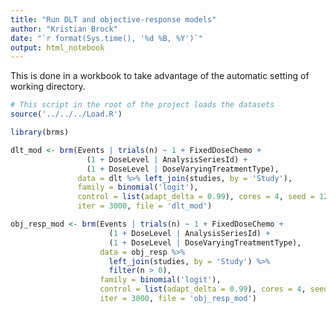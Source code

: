 ```yaml
---
title: "Run DLT and objective-response models"
author: "Kristian Brock"
date: "`r format(Sys.time(), '%d %B, %Y')`"
output: html_notebook
---
```


This is done in a workbook to take advantage of the automatic setting of working directory.

```r
# This script in the root of the project loads the datasets
source('../../../Load.R')

library(brms)
```



```r
dlt_mod <- brm(Events | trials(n) ~ 1 + FixedDoseChemo + 
                 (1 + DoseLevel | AnalysisSeriesId) + 
                 (1 + DoseLevel | DoseVaryingTreatmentType), 
               data = dlt %>% left_join(studies, by = 'Study'), 
               family = binomial('logit'), 
               control = list(adapt_delta = 0.99), cores = 4, seed = 123, 
               iter = 3000, file = 'dlt_mod')
```

```r
obj_resp_mod <- brm(Events | trials(n) ~ 1 + FixedDoseChemo + 
                      (1 + DoseLevel | AnalysisSeriesId) + 
                      (1 + DoseLevel | DoseVaryingTreatmentType), 
                    data = obj_resp %>% 
                      left_join(studies, by = 'Study') %>% 
                      filter(n > 0), 
                    family = binomial('logit'), 
                    control = list(adapt_delta = 0.99), cores = 4, seed = 123,
                    iter = 3000, file = 'obj_resp_mod')
```

